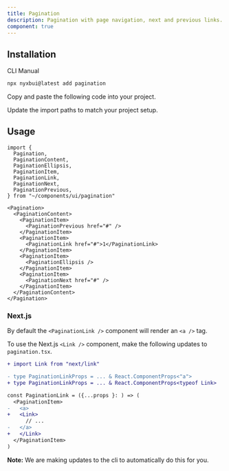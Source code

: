 ```yaml
---
title: Pagination
description: Pagination with page navigation, next and previous links.
component: true
---
```


<ComponentPreview
  name="pagination-demo"
  description="A pagination with previous and next links."
  styleSwitch={true}
  button="copy"
  dots={false}
/>

## Installation

<Tabs defaultValue="cli">

<TabsList>
  <TabsTrigger value="cli">CLI</TabsTrigger>
  <TabsTrigger value="manual">Manual</TabsTrigger>
</TabsList>
<TabsContent value="cli">

```bash
npx nyxbui@latest add pagination
```

</TabsContent>

<TabsContent value="manual">

<Steps>

<Step>Copy and paste the following code into your project.</Step>

<ComponentSource name="pagination" />

<Step>Update the import paths to match your project setup.</Step>

</Steps>

</TabsContent>

</Tabs>

## Usage

```tsx
import {
  Pagination,
  PaginationContent,
  PaginationEllipsis,
  PaginationItem,
  PaginationLink,
  PaginationNext,
  PaginationPrevious,
} from "~/components/ui/pagination"
```

```tsx
<Pagination>
  <PaginationContent>
    <PaginationItem>
      <PaginationPrevious href="#" />
    </PaginationItem>
    <PaginationItem>
      <PaginationLink href="#">1</PaginationLink>
    </PaginationItem>
    <PaginationItem>
      <PaginationEllipsis />
    </PaginationItem>
    <PaginationItem>
      <PaginationNext href="#" />
    </PaginationItem>
  </PaginationContent>
</Pagination>
```

### Next.js

By default the `<PaginationLink />` component will render an `<a />` tag.

To use the Next.js `<Link />` component, make the following updates to `pagination.tsx`.

```diff showLineNumbers /typeof Link/ {1}
+ import Link from "next/link"

- type PaginationLinkProps = ... & React.ComponentProps<"a">
+ type PaginationLinkProps = ... & React.ComponentProps<typeof Link>

const PaginationLink = ({...props }: ) => (
  <PaginationItem>
-   <a>
+   <Link>
      // ...
-   </a>
+   </Link>
  </PaginationItem>
)

```

<Callout className="mt-6">

**Note:** We are making updates to the cli to automatically do this for you.

</Callout>

